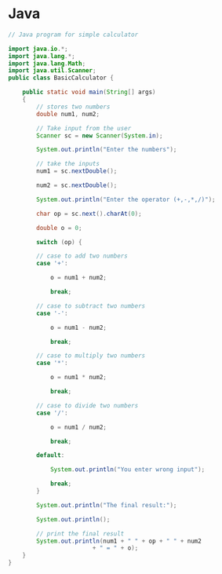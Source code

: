 # Java
```Java
// Java program for simple calculator

import java.io.*;
import java.lang.*;
import java.lang.Math;
import java.util.Scanner;
public class BasicCalculator {

	public static void main(String[] args)
	{
		// stores two numbers
		double num1, num2;

		// Take input from the user
		Scanner sc = new Scanner(System.in);

		System.out.println("Enter the numbers");

		// take the inputs
		num1 = sc.nextDouble();

		num2 = sc.nextDouble();

		System.out.println("Enter the operator (+,-,*,/)");

		char op = sc.next().charAt(0);

		double o = 0;

		switch (op) {

		// case to add two numbers
		case '+':

			o = num1 + num2;

			break;

		// case to subtract two numbers
		case '-':

			o = num1 - num2;

			break;

		// case to multiply two numbers
		case '*':

			o = num1 * num2;

			break;

		// case to divide two numbers
		case '/':

			o = num1 / num2;

			break;

		default:

			System.out.println("You enter wrong input");

			break;
		}

		System.out.println("The final result:");

		System.out.println();

		// print the final result
		System.out.println(num1 + " " + op + " " + num2
						+ " = " + o);
	}
}
```